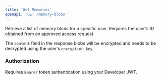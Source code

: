 ```yaml
---
title: 'Get Memories'
openapi: 'GET /memory-blobs'
---
```


Retrieve a list of memory blobs for a specific user. Requires the user's ID obtained from an approved access request.

The `content` field in the response blobs will be encrypted and needs to be decrypted using the user's `encryption_key`.

### Authorization

Requires `Bearer` token authentication using your Developer JWT.